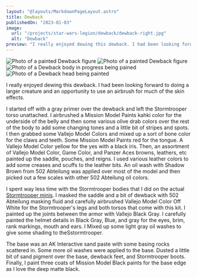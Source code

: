 ```yaml
---
layout: "@layouts/MarkdownPageLayout.astro"
title: Dewback
publishedOn: "2023-01-03"
image:
  url: "/projects/star-wars-legion/dewback/dewback-right.jpg"
  alt: "Dewback"
preview: "I really enjoyed dewing this dewback. I had been looking forward to doing a larger creature and an opportunity to use an airbrush for much of the skin effects."
---
```


![Photo of a painted Dewback figure](/projects/star-wars-legion/dewback/dewback-right.jpg)
![Photo of a painted Dewback figure](/projects/star-wars-legion/dewback/dewback-left.jpg)
![Photo of a Dewback body in progress being pained](/projects/star-wars-legion/dewback/dewback-progress1.jpg)
![Photo of a Dewback head being painted](/projects/star-wars-legion/dewback/dewback-progress2.jpg)

I really enjoyed dewing this dewback. I had been looking forward to doing a larger creature and an opportunity to use an airbrush for much of the skin effects.

I started off with a gray primer over the dewback and left the Stormtrooper torso unattached. I airbrushed a Mission Model Paints kahki color for the underside of the belly and then some various olive drab colors over the rest of the body to add some changing tones and a little bit of stripes and spots. I then grabbed some Vallejo Model Colors and mixed up a sort of bone color for the claws and teeth. Some Mission Model Paints red for the tongue. A Vallejo Model Color yellow for the yes with a black iris. Then, an assortment of Vallejo Model Color, Game Color, and Panzer Aces browns, leathers, etc painted up the saddle, pouches, and reigns. I used various leather colors to add some creases and scuffs to the leather bits. An oil wash with Shadow Brown from 502 Abteilung was applied over most of the model and then picked out a few scales with other 502 Abteilung oil colors.

I spent way less time with the Stormtrooper bodies that I did on the actual [Stormtrooper minis](./stormtroopers). I masked the saddle and a bit of dewback with 502 Abteilung masking fluid and carefully airbrushed Vallejo Model Color Off White for the Stormtrooper's legs and both torsos that come with this kit. I painted up the joints between the armor with Vallejo Black Gray. I carefully painted the helmet details in Black Gray, Blue, and gray for the eyes, brim, rank markings, mouth and ears. I Mixed up some light gray oil washes to give some shading to theSstormtrooper.

The base was an AK Interactive sand paste with some basing rocks scattered in. Some more oil washes were applied to the base. Dusted a little bit of sand pigment over the base, dewback feet, and Stormtrooper boots. Finally, I paint three coats of Mission Model Black paints for the base edge as I love the deep matte black.
